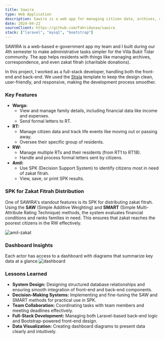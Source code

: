 ```yaml
---
title: Sawira
type: Web Application
description: Sawira is a web app for managing citizen data, archives, correspondence, and zakat distribution, designed to help Villa Bukit Tidar residents. This project was created as a final project in the 4th semester.
date: 2024-04-22
sourceClient: https://github.com/Fahridanaa/sawira
stack: ["laravel", "mysql", "bootstrap"]
---
```

SAWIRA is a web-based e-government app my team and I built during our 4th semester to make administrative tasks simpler for the Villa Bukit Tidar community. The app helps residents with things like managing archives, correspondence, and even zakat fitrah (charitable donations).

In this project, I worked as a full-stack developer, handling both the front-end and back-end. We used the [Stisla](https://github.com/stisla/stisla) template to keep the design clean, user-friendly, and responsive, making the development process smoother.

### Key Features
- **Warga:**
    - View and manage family details, including financial data like income and expenses.
    - Send formal letters to RT.
- **RT:**
    - Manage citizen data and track life events like moving out or passing away.
    - Oversee their specific group of residents.
- **RW:**
    - Manage multiple RTs and their residents (from RT1 to RT18).
    - Handle and process formal letters sent by citizens.
- **Amil:**
    - Use SPK (Decision Support System) to identify citizens most in need of zakat fitrah.
    - View, save, or print SPK results.

### SPK for Zakat Fitrah Distribution
One of SAWIRA's standout features is its SPK for distributing zakat fitrah. Using the **SAW** (Simple Additive Weighting) and **SMART** (Simple Multi-Attribute Rating Technique) methods, the system evaluates financial conditions and ranks families in need. This ensures that zakat reaches the poorest citizens in the RW effectively.

![amil-zakat](public/assets/projects/sawira/amil-zakat.png)

### Dashboard Insights
Each actor has access to a dashboard with diagrams that summarize key data at a glance
![dashboard](public/assets/projects/sawira/dashboard.png)


### Lessons Learned
- **System Design:** Designing structured database relationships and ensuring smooth integration of front-end and back-end components.
- **Decision-Making Systems:** Implementing and fine-tuning the SAW and SMART methods for practical use in SPK.
- **Team Collaboration:** Coordinating tasks with team members and meeting deadlines effectively.
- **Full-Stack Development:** Managing both Laravel-based back-end logic and Bootstrap-powered front-end design.
- **Data Visualization:** Creating dashboard diagrams to present data clearly and intuitively.
